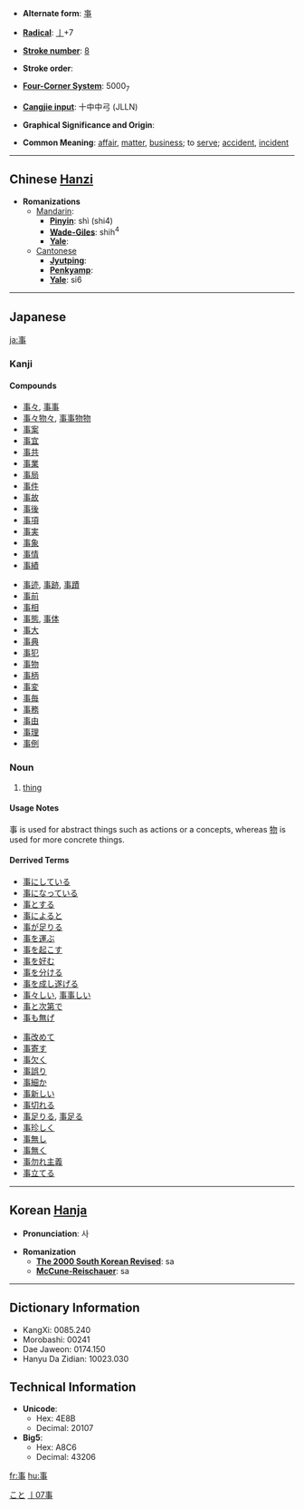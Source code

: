 * '''Alternate form''': [[亊]]

* '''[[Wiktionary:Chinese radical index| Radical]]''': [[Wiktionary:Chinese radical index 亅|亅]]+7

* '''[[Wiktionary:Chinese total strokes index|Stroke number]]''': [[Wiktionary:Chinese total strokes index 8|8]]

* '''Stroke order''': 

* '''[[Wiktionary:Chinese four corner index|Four-Corner System]]''': 5000<sub>7</sub>

* '''[[Wiktionary:Chinese Cangjie index|Cangjie input]]''': 十中中弓 (JLLN)

* '''Graphical Significance and Origin''': 

* '''Common Meaning''': [[affair]], [[matter]], [[business]]; to [[serve]]; [[accident]], [[incident]]



----

== Chinese [[Hanzi]] ==

* '''Romanizations'''
** [[Mandarin]]:
*** '''[[Pinyin]]''': shì (shi4)
*** '''[[Wade-Giles]]''': shih<sup>4</sup>
*** '''[[Yale]]''': 
**[[Cantonese]]
***'''[[Jyutping]]''':
***'''[[Penkyamp]]''': 
***'''[[Yale]]''': si6


----

== Japanese ==
[[Category:Japanese language|こと]]
[[ja:事]]

===Kanji===
{{kanji|[[じ]] (ji), [[し]] (shi)|[[こと]] (koto), [[つかう]] (tsukau), [[こととする]] ([[事とする]], kototosuru)}}
====Compounds====
{{top}}
*[[事々]], [[事事]]
*[[事々物々]], [[事事物物]]
*[[事案]]
*[[事宜]]
*[[事共]]
*[[事業]]
*[[事局]]
*[[事件]]
*[[事故]]
*[[事後]]
*[[事項]]
*[[事実]]
*[[事象]]
*[[事情]]
*[[事績]]
{{mid}}
*[[事迹]], [[事跡]], [[事蹟]]
*[[事前]]
*[[事相]]
*[[事態]], [[事体]]
*[[事大]]
*[[事典]]
*[[事犯]]
*[[事物]]
*[[事柄]]
*[[事変]]
*[[事毎]]
*[[事務]]
*[[事由]]
*[[事理]]
*[[事例]]
{{bottom}}

===Noun===
{{janoun|[[こと]]|koto}}
# [[thing]]
====Usage Notes====
事 is used for abstract things such as actions or a concepts, whereas [[物]] is used for more concrete things. 
====Derrived Terms====
{{top}}
*[[事にしている]]
*[[事になっている]]
*[[事とする]]
*[[事によると]]　
*[[事が足りる]]
*[[事を運ぶ]]
*[[事を起こす]]
*[[事を好む]]
*[[事を分ける]]
*[[事を成し遂げる]]
*[[事々しい]], [[事事しい ]]
*[[事と次第で]]
*[[事も無げ]]
{{mid}}
*[[事改めて]]
*[[事寄す]]
*[[事欠く]]
*[[事誤り]]
*[[事細か]]
*[[事新しい]]
*[[事切れる]]
*[[事足りる]], [[事足る]]
*[[事珍しく]]
*[[事無し]]
*[[事無く]]
*[[事勿れ主義]]
*[[事立てる]]
{{bottom}}


----
== Korean [[Hanja]] ==

* '''Pronunciation''': 사

* '''Romanization'''
** '''[[The 2000 South Korean Revised Romanization|The 2000 South Korean Revised]]''': sa
** '''[[McCune-Reischauer]]''': sa



----
== Dictionary Information ==

* KangXi: 0085.240
* Morobashi: 00241
* Dae Jaweon: 0174.150
* Hanyu Da Zidian: 10023.030

== Technical Information ==

* '''Unicode''':
** Hex: 4E8B
** Decimal: 20107
* '''Big5''':
** Hex: A8C6
** Decimal: 43206

[[Category:Japanese kanji|亅07事]]
[[fr:事]]
[[hu:事]]